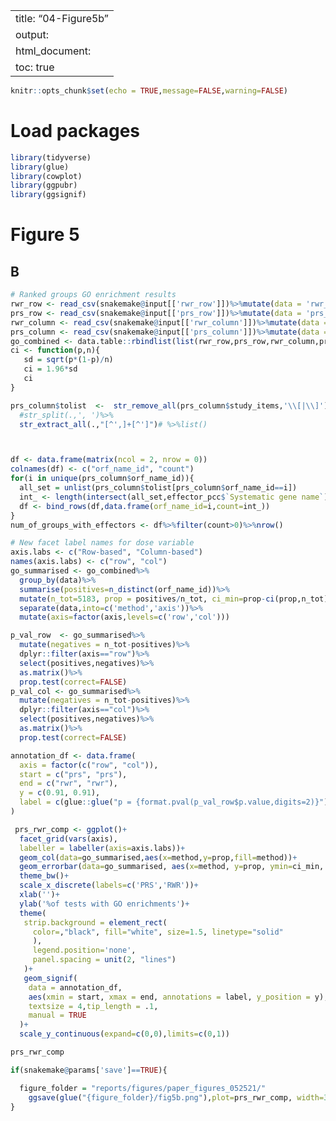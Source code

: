 
---
title: "04-Figure5b"
output: 
  html_document:
    toc: true
---

```r
knitr::opts_chunk$set(echo = TRUE,message=FALSE,warning=FALSE)
```

# Load packages
```r
library(tidyverse)
library(glue)
library(cowplot)
library(ggpubr)
library(ggsignif)
```


# Figure 5
## B
```r

# Ranked groups GO enrichment results
rwr_row <- read_csv(snakemake@input[['rwr_row']])%>%mutate(data = 'rwr_row')
prs_row <- read_csv(snakemake@input[['prs_row']])%>%mutate(data = 'prs_row')
rwr_column <- read_csv(snakemake@input[['rwr_column']])%>%mutate(data = 'rwr_col')
prs_column <- read_csv(snakemake@input[['prs_column']])%>%mutate(data = 'prs_col')
go_combined <- data.table::rbindlist(list(rwr_row,prs_row,rwr_column,prs_column))
ci <- function(p,n){
   sd = sqrt(p*(1-p)/n)
   ci = 1.96*sd
   ci
}

prs_column$tolist  <-  str_remove_all(prs_column$study_items,'\\[|\\]')%>%
  #str_split(.,', ')%>%
  str_extract_all(.,"[^',]+[^']")# %>%list()



df <- data.frame(matrix(ncol = 2, nrow = 0))
colnames(df) <- c("orf_name_id", "count")
for(i in unique(prs_column$orf_name_id)){
  all_set = unlist(prs_column$tolist[prs_column$orf_name_id==i])
  int_ <- length(intersect(all_set,effector_pcc$`Systematic gene name`))
  df <- bind_rows(df,data.frame(orf_name_id=i,count=int_))
}
num_of_groups_with_effectors <- df%>%filter(count>0)%>%nrow()

# New facet label names for dose variable
axis.labs <- c("Row-based", "Column-based")
names(axis.labs) <- c("row", "col")
go_summarised <- go_combined%>%
  group_by(data)%>%
  summarise(positives=n_distinct(orf_name_id))%>%
  mutate(n_tot=5183, prop = positives/n_tot, ci_min=prop-ci(prop,n_tot),ci_max=prop+ci(prop,n_tot))%>%
  separate(data,into=c('method','axis'))%>%
  mutate(axis=factor(axis,levels=c('row','col')))

p_val_row  <- go_summarised%>%
  mutate(negatives = n_tot-positives)%>%
  dplyr::filter(axis=="row")%>%
  select(positives,negatives)%>%
  as.matrix()%>%
  prop.test(correct=FALSE)
p_val_col <- go_summarised%>%
  mutate(negatives = n_tot-positives)%>%
  dplyr::filter(axis=="col")%>%
  select(positives,negatives)%>%
  as.matrix()%>%
  prop.test(correct=FALSE)

annotation_df <- data.frame(
  axis = factor(c("row", "col")),
  start = c("prs", "prs"),
  end = c("rwr", "rwr"),
  y = c(0.91, 0.91),
  label = c(glue::glue("p = {format.pval(p_val_row$p.value,digits=2)}"), glue::glue("p{format.pval(p_val_col$p.value)}"))
)

 prs_rwr_comp <- ggplot()+
  facet_grid(vars(axis),
  labeller = labeller(axis=axis.labs))+
  geom_col(data=go_summarised,aes(x=method,y=prop,fill=method))+
  geom_errorbar(data=go_summarised, aes(x=method, y=prop, ymin=ci_min, ymax=ci_max), width=.2) +
  theme_bw()+
  scale_x_discrete(labels=c('PRS','RWR'))+
  xlab('')+
  ylab('%of tests with GO enrichments')+
  theme(
   strip.background = element_rect(
     color=,"black", fill="white", size=1.5, linetype="solid"
     ),
     legend.position='none',
     panel.spacing = unit(2, "lines")
   )+
   geom_signif(
    data = annotation_df,
    aes(xmin = start, xmax = end, annotations = label, y_position = y),
    textsize = 4,tip_length = .1,
    manual = TRUE
  )+
  scale_y_continuous(expand=c(0,0),limits=c(0,1))

prs_rwr_comp
```

```r
if(snakemake@params['save']==TRUE){

  figure_folder = "reports/figures/paper_figures_052521/"
    ggsave(glue("{figure_folder}/fig5b.png"),plot=prs_rwr_comp, width=3,height=4)
}

```